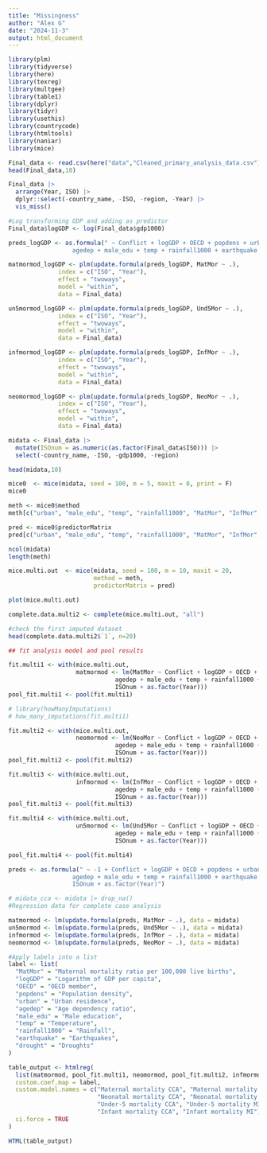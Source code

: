 ```yaml
---
title: "Missingness"
author: "Alex G"
date: "2024-11-3"
output: html_document
---
```

```r
library(plm)
library(tidyverse)
library(here)
library(texreg)
library(multgee)
library(table1)
library(dplyr)
library(tidyr)
library(usethis) 
library(countrycode)
library(htmltools)
library(naniar)
library(mice)
```


```r
Final_data <- read.csv(here("data","Cleaned_primary_analysis_data.csv"))
head(Final_data,10)
```

```r
Final_data |>
  arrange(Year, ISO) |>
  dplyr::select(-country_name, -ISO, -region, -Year) |>
  vis_miss()
```

```r
#Log transforming GDP and adding as predictor
Final_data$logGDP <- log(Final_data$gdp1000)

preds_logGDP <- as.formula(" ~ Conflict + logGDP + OECD + popdens + urban + 
                  agedep + male_edu + temp + rainfall1000 + earthquake + drought")
```


```r
matmormod_logGDP <- plm(update.formula(preds_logGDP, MatMor ~ .), 
              index = c("ISO", "Year"),
              effect = "twoways",
              model = "within",
              data = Final_data)

un5mormod_logGDP <- plm(update.formula(preds_logGDP, Und5Mor ~ .), 
              index = c("ISO", "Year"),
              effect = "twoways",
              model = "within",
              data = Final_data)

infmormod_logGDP <- plm(update.formula(preds_logGDP, InfMor ~ .), 
              index = c("ISO", "Year"),
              effect = "twoways",
              model = "within",
              data = Final_data)

neomormod_logGDP <- plm(update.formula(preds_logGDP, NeoMor ~ .), 
              index = c("ISO", "Year"),
              effect = "twoways",
              model = "within",
              data = Final_data)
```

```r
midata <- Final_data |>
  mutate(ISOnum = as.numeric(as.factor(Final_data$ISO))) |>
  select(-country_name, -ISO, -gdp1000, -region)

head(midata,10)
```

```r
mice0  <- mice(midata, seed = 100, m = 5, maxit = 0, print = F)
mice0
```

```r
meth <- mice0$method
meth[c("urban", "male_edu", "temp", "rainfall1000", "MatMor", "InfMor", "NeoMor", "Und5Mor", "logGDP", "popdens")] <- "2l.lmer"
```


```r
pred <- mice0$predictorMatrix
pred[c("urban", "male_edu", "temp", "rainfall1000", "MatMor", "InfMor", "NeoMor", "Und5Mor", "logGDP", "popdens"), "ISOnum"] <- -2
```


```r
ncol(midata)
length(meth)
```


```r
mice.multi.out  <- mice(midata, seed = 100, m = 10, maxit = 20,
                        method = meth,
                        predictorMatrix = pred)
```

```r
plot(mice.multi.out)
```

```r
complete.data.multi2 <- complete(mice.multi.out, "all")

#check the first imputed dataset
head(complete.data.multi2$`1`, n=20)
```


```r
## fit analysis model and pool results

fit.multi1 <- with(mice.multi.out, 
                   matmormod <- lm(MatMor ~ Conflict + logGDP + OECD + popdens + urban +
                              agedep + male_edu + temp + rainfall1000 + earthquake + drought +
                              ISOnum + as.factor(Year)))
pool_fit.multi1 <- pool(fit.multi1)

# library(howManyImputations)
# how_many_imputations(fit.multi1)
```


```r
fit.multi2 <- with(mice.multi.out, 
                   neomormod <- lm(NeoMor ~ Conflict + logGDP + OECD + popdens + urban +
                              agedep + male_edu + temp + rainfall1000 + earthquake + drought +
                              ISOnum + as.factor(Year)))
pool_fit.multi2 <- pool(fit.multi2)
```


```r
fit.multi3 <- with(mice.multi.out, 
                   infmormod <- lm(InfMor ~ Conflict + logGDP + OECD + popdens + urban +
                              agedep + male_edu + temp + rainfall1000 + earthquake + drought +
                              ISOnum + as.factor(Year)))
pool_fit.multi3 <- pool(fit.multi3)
```


```r
fit.multi4 <- with(mice.multi.out, 
                   un5mormod <- lm(Und5Mor ~ Conflict + logGDP + OECD + popdens + urban +
                              agedep + male_edu + temp + rainfall1000 + earthquake + drought +
                              ISOnum + as.factor(Year)))

pool_fit.multi4 <- pool(fit.multi4)
```


```r
preds <- as.formula(" ~ -1 + Conflict + logGDP + OECD + popdens + urban + 
                  agedep + male_edu + temp + rainfall1000 + earthquake + drought + 
                  ISOnum + as.factor(Year)")
```

```r
# midata_cca <- midata |> drop_na()
#Regression data for complete case analysis 

matmormod <- lm(update.formula(preds, MatMor ~ .), data = midata)
un5mormod <- lm(update.formula(preds, Und5Mor ~ .), data = midata)
infmormod <- lm(update.formula(preds, InfMor ~ .), data = midata)
neomormod <- lm(update.formula(preds, NeoMor ~ .), data = midata)
```

```r
#Apply labels into a list
label <- list(
  "MatMor" = "Maternal mortality ratio per 100,000 live births",
  "logGDP" = "Logarithm of GDP per capita",
  "OECD" = "OECD member",
  "popdens" = "Population density",
  "urban" = "Urban residence",
  "agedep" = "Age dependency ratio",
  "male_edu" = "Male education",
  "temp" = "Temperature",
  "rainfall1000" = "Rainfall",
  "earthquake" = "Earthquakes",
  "drought" = "Droughts"
)
```


```r
table_output <- htmlreg(
  list(matmormod, pool_fit.multi1, neomormod, pool_fit.multi2, infmormod, pool_fit.multi3, un5mormod, pool_fit.multi4),
  custom.coef.map = label,
  custom.model.names = c("Maternal mortality CCA", "Maternal mortality MI",
                         "Neonatal mortality CCA", "Neonatal mortality MI",
                         "Under-5 mortality CCA", "Under-5 mortality MI",
                         "Infant mortality CCA", "Infant mortality MI"),
  ci.force = TRUE
)

HTML(table_output)

```


```r
```


```r
```

